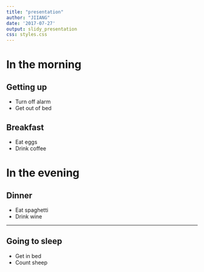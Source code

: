 ```yaml
---
title: "presentation"
author: "JIIANG"
date: '2017-07-27'
output: slidy_presentation
css: styles.css
---
```



# In the morning

## Getting up

- Turn off alarm
- Get out of bed

## Breakfast

- Eat eggs
- Drink coffee

# In the evening

## Dinner

- Eat spaghetti
- Drink wine

----


## Going to sleep

- Get in bed
- Count sheep
